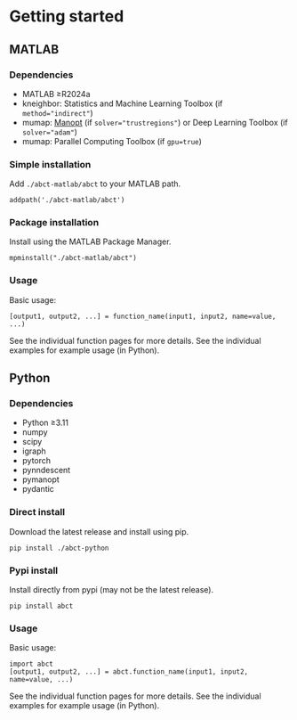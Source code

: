 # Getting started

## MATLAB

### Dependencies

- MATLAB ≥R2024a
- kneighbor: Statistics and Machine Learning Toolbox (if `method="indirect"`)
- mumap: [Manopt](https://www.manopt.org/) (if `solver="trustregions"`) or Deep Learning Toolbox (if `solver="adam"`)
- mumap: Parallel Computing Toolbox (if `gpu=true`)

### Simple installation

Add `./abct-matlab/abct` to your MATLAB path.
```
addpath('./abct-matlab/abct')
```

### Package installation

Install using the MATLAB Package Manager.
```
mpminstall("./abct-matlab/abct")
```

### Usage

Basic usage:

```
[output1, output2, ...] = function_name(input1, input2, name=value, ...)
```

See the individual function pages for more details.
See the individual examples for example usage (in Python).

## Python

### Dependencies

- Python ≥3.11
- numpy
- scipy
- igraph
- pytorch
- pynndescent
- pymanopt
- pydantic

### Direct install

Download the latest release and install using pip.
```
pip install ./abct-python
```

### Pypi install

Install directly from pypi (may not be the latest release).
```
pip install abct
```

### Usage

Basic usage:

```
import abct
[output1, output2, ...] = abct.function_name(input1, input2, name=value, ...)
```

See the individual function pages for more details.
See the individual examples for example usage (in Python).
